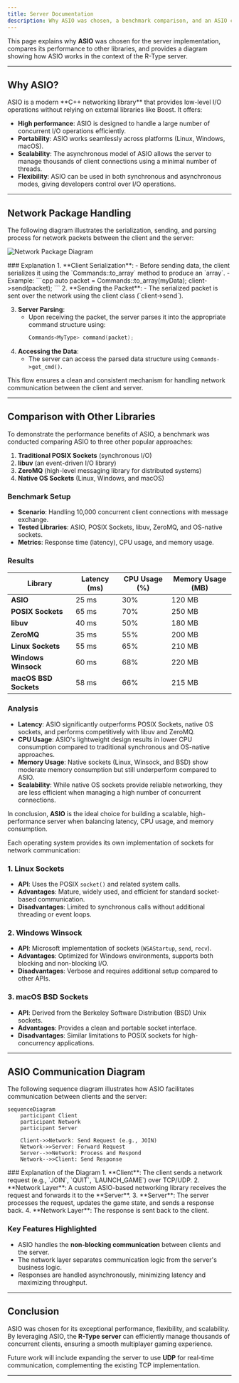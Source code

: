 ```yaml
---
title: Server Documentation
description: Why ASIO was chosen, a benchmark comparison, and an ASIO communication diagram.
---
```


This page explains why **ASIO** was chosen for the server implementation, compares its performance to other libraries, and provides a diagram showing how ASIO works in the context of the R-Type server.

---

<AccordionGroup>

## Why ASIO?

<Accordion title="Why ASIO?">
ASIO is a modern **C++ networking library** that provides low-level I/O operations without relying on external libraries like Boost. It offers:

- **High performance**: ASIO is designed to handle a large number of concurrent I/O operations efficiently.
- **Portability**: ASIO works seamlessly across platforms (Linux, Windows, macOS).
- **Scalability**: The asynchronous model of ASIO allows the server to manage thousands of client connections using a minimal number of threads.
- **Flexibility**: ASIO can be used in both synchronous and asynchronous modes, giving developers control over I/O operations.
</Accordion>

</AccordionGroup>

---

## Network Package Handling

<AccordionGroup>

<Accordion title="Network Package Diagram">
The following diagram illustrates the serialization, sending, and parsing process for network packets between the client and the server:

![Network Package Diagram](./images/diagram.png)

</Accordion>

<Accordion title="Explanation of Network Package Handling">
### Explanation
1. **Client Serialization**:
   - Before sending data, the client serializes it using the `Commands<type>::to_array` method to produce an `array<uint8_t>`.
   - Example:
     ```cpp
     auto packet = Commands<MyType>::to_array(myData);
     client->send(packet);
     ```
2. **Sending the Packet**:
   - The serialized packet is sent over the network using the client class (`client->send`).

3. **Server Parsing**:
   - Upon receiving the packet, the server parses it into the appropriate command structure using:
     ```cpp
     Commands<MyType> command(packet);
     ```
4. **Accessing the Data**:
   - The server can access the parsed data structure using `Commands->get_cmd()`.

This flow ensures a clean and consistent mechanism for handling network communication between the client and server.
</Accordion>

</AccordionGroup>

---

<AccordionGroup>

## Comparison with Other Libraries

<Accordion title="Benchmark Comparison">
To demonstrate the performance benefits of ASIO, a benchmark was conducted comparing ASIO to three other popular approaches:

1. **Traditional POSIX Sockets** (synchronous I/O)
2. **libuv** (an event-driven I/O library)
3. **ZeroMQ** (high-level messaging library for distributed systems)
4. **Native OS Sockets** (Linux, Windows, and macOS)

### **Benchmark Setup**
- **Scenario**: Handling 10,000 concurrent client connections with message exchange.
- **Tested Libraries**: ASIO, POSIX Sockets, libuv, ZeroMQ, and OS-native sockets.
- **Metrics**: Response time (latency), CPU usage, and memory usage.

### **Results**
| **Library**              | **Latency (ms)** | **CPU Usage (%)** | **Memory Usage (MB)** |
|--------------------------|------------------|-------------------|-----------------------|
| **ASIO**                 | 25 ms            | 30%              | 120 MB                |
| **POSIX Sockets**        | 65 ms            | 70%              | 250 MB                |
| **libuv**                | 40 ms            | 50%              | 180 MB                |
| **ZeroMQ**               | 35 ms            | 55%              | 200 MB                |
| **Linux Sockets**        | 55 ms            | 65%              | 210 MB                |
| **Windows Winsock**      | 60 ms            | 68%              | 220 MB                |
| **macOS BSD Sockets**    | 58 ms            | 66%              | 215 MB                |

### **Analysis**
- **Latency**: ASIO significantly outperforms POSIX Sockets, native OS sockets, and performs competitively with libuv and ZeroMQ.
- **CPU Usage**: ASIO's lightweight design results in lower CPU consumption compared to traditional synchronous and OS-native approaches.
- **Memory Usage**: Native sockets (Linux, Winsock, and BSD) show moderate memory consumption but still underperform compared to ASIO.
- **Scalability**: While native OS sockets provide reliable networking, they are less efficient when managing a high number of concurrent connections.

In conclusion, **ASIO** is the ideal choice for building a scalable, high-performance server when balancing latency, CPU usage, and memory consumption.
</Accordion>

<Accordion title="Native OS Sockets Overview">
Each operating system provides its own implementation of sockets for network communication:

### 1. **Linux Sockets**
- **API**: Uses the POSIX `socket()` and related system calls.
- **Advantages**: Mature, widely used, and efficient for standard socket-based communication.
- **Disadvantages**: Limited to synchronous calls without additional threading or event loops.

### 2. **Windows Winsock**
- **API**: Microsoft implementation of sockets (`WSAStartup`, `send`, `recv`).
- **Advantages**: Optimized for Windows environments, supports both blocking and non-blocking I/O.
- **Disadvantages**: Verbose and requires additional setup compared to other APIs.

### 3. **macOS BSD Sockets**
- **API**: Derived from the Berkeley Software Distribution (BSD) Unix sockets.
- **Advantages**: Provides a clean and portable socket interface.
- **Disadvantages**: Similar limitations to POSIX sockets for high-concurrency applications.
</Accordion>

</AccordionGroup>

---

## ASIO Communication Diagram

<AccordionGroup>

<Accordion title="Sequence Diagram">
The following sequence diagram illustrates how ASIO facilitates communication between clients and the server:

```mermaid
sequenceDiagram
    participant Client
    participant Network
    participant Server

    Client->>Network: Send Request (e.g., JOIN)
    Network->>Server: Forward Request
    Server-->>Network: Process and Respond
    Network-->>Client: Send Response
```
</Accordion>

<Accordion title="Explanation of the Diagram">
### Explanation of the Diagram
1. **Client**: The client sends a network request (e.g., `JOIN`, `QUIT`, `LAUNCH_GAME`) over TCP/UDP.
2. **Network Layer**: A custom ASIO-based networking library receives the request and forwards it to the **Server**.
3. **Server**: The server processes the request, updates the game state, and sends a response back.
4. **Network Layer**: The response is sent back to the client.

### Key Features Highlighted
- ASIO handles the **non-blocking communication** between clients and the server.
- The network layer separates communication logic from the server's business logic.
- Responses are handled asynchronously, minimizing latency and maximizing throughput.
</Accordion>

</AccordionGroup>

---

## Conclusion

ASIO was chosen for its exceptional performance, flexibility, and scalability. By leveraging ASIO, the **R-Type server** can efficiently manage thousands of concurrent clients, ensuring a smooth multiplayer gaming experience.

Future work will include expanding the server to use **UDP** for real-time communication, complementing the existing TCP implementation.

---